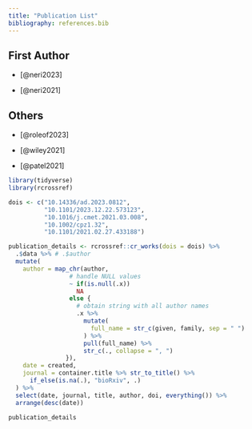 ```yaml
---
title: "Publication List"
bibliography: references.bib
---
```


## First Author

-   [@neri2023]

-   [@neri2021]

## Others

-   [@roleof2023]

-   [@wiley2021]

-   [@patel2021]

```r

library(tidyverse)
library(rcrossref)

dois <- c("10.14336/ad.2023.0812",
          "10.1101/2023.12.22.573123",
          "10.1016/j.cmet.2021.03.008",
          "10.1002/cpz1.32",
          "10.1101/2021.02.27.433188")

publication_details <- rcrossref::cr_works(dois = dois) %>%
  .$data %>% # .$author
  mutate(
    author = map_chr(author,
                 # handle NULL values
                 ~ if(is.null(.x))
                   NA
                 else {
                   # obtain string with all author names
                   .x %>%
                     mutate(
                       full_name = str_c(given, family, sep = " ")
                     ) %>%
                     pull(full_name) %>%
                     str_c(., collapse = ", ")
                }),
    date = created,
    journal = container.title %>% str_to_title() %>%
      if_else(is.na(.), "bioRxiv", .)
  ) %>%
  select(date, journal, title, author, doi, everything()) %>%
  arrange(desc(date))

publication_details

```
